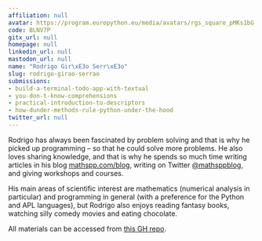 ```yaml
---
affiliation: null
avatar: https://program.europython.eu/media/avatars/rgs_square_pMKs1bG.jpg
code: BLNV7P
gitx_url: null
homepage: null
linkedin_url: null
mastodon_url: null
name: "Rodrigo Gir\xE3o Serr\xE3o"
slug: rodrigo-girao-serrao
submissions:
- build-a-terminal-todo-app-with-textual
- you-don-t-know-comprehensions
- practical-introduction-to-descriptors
- how-dunder-methods-rule-python-under-the-hood
twitter_url: null
---
```


Rodrigo has always been fascinated by problem solving and that is why he picked up programming – so that he could solve more problems. He also loves sharing knowledge, and that is why he spends so much time writing articles in his blog [mathspp.com/blog](http://mathspp.com/blog), writing on Twitter [@mathsppblog](https://twitter.com/mathsppblog), and giving workshops and courses.

His main areas of scientific interest are mathematics (numerical analysis in particular) and programming in general (with a preference for the Python and APL languages), but Rodrigo also enjoys reading fantasy books, watching silly comedy movies and eating chocolate.

All materials can be accessed from [this GH repo](https://github.com/mathspp/talks).